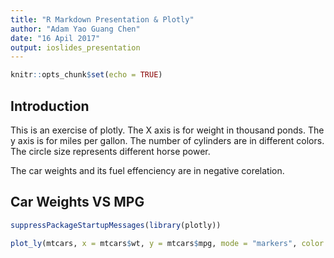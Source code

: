 ```yaml
---
title: "R Markdown Presentation & Plotly"
author: "Adam Yao Guang Chen"
date: "16 Apil 2017"
output: ioslides_presentation
---
```


```r
knitr::opts_chunk$set(echo = TRUE)
```

## Introduction

This is an exercise of plotly. The X axis is for weight in thousand ponds. The y axis is for miles per gallon. The number of cylinders are in different colors. The circle size represents different horse power.

The car weights and its fuel effenciency are in negative corelation.

## Car Weights VS MPG
```r
suppressPackageStartupMessages(library(plotly))

plot_ly(mtcars, x = mtcars$wt, y = mtcars$mpg, mode = "markers", color = as.factor(mtcars$cyl), size = mtcars$hp)
```